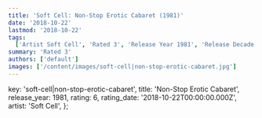 ```yaml
---
title: 'Soft Cell: Non-Stop Erotic Cabaret (1981)'
date: '2018-10-22'
lastmod: '2018-10-22'
tags:
  ['Artist Soft Cell', 'Rated 3', 'Release Year 1981', 'Release Decade 1980']
summary: 'Rated 3'
authors: ['default']
images: ['/content/images/soft-cell|non-stop-erotic-cabaret.jpg']
---
```


  key: 'soft-cell|non-stop-erotic-cabaret',
  title: 'Non-Stop Erotic Cabaret',
  release_year: 1981,
  rating: 6,
  rating_date: '2018-10-22T00:00:00.000Z',
  artist: 'Soft Cell',
};

<MusicRating data={data} />
